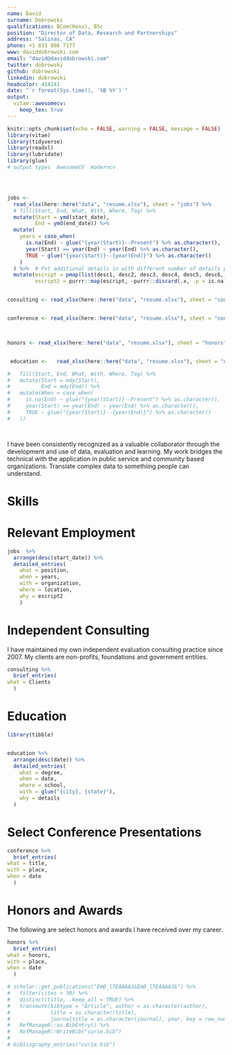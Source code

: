 ```yaml
---
name: David 
surname: Dobrowski
qualifications: BCom(Hons), BSc
position: "Director of Data, Research and Partnerships"
address: "Salinas, CA"
phone: +1 831 886 7177
www: daviddobrowski.com
email: "david@daviddobrowski.com"
twitter: dobrowski
github: dobrowski
linkedin: dobrowski
headcolor: 414141
date: "`r format(Sys.time(), '%B %Y')`"
output: 
  vitae::awesomecv:
    keep_tex: true
---
```


```r
knitr::opts_chunk$set(echo = FALSE, warning = FALSE, message = FALSE)
library(vitae)
library(tidyverse)
library(readxl)
library(lubridate)
library(glue)
# output types  AwesomeCV  moderncv  




jobs <-
  read_xlsx(here::here("data", "resume.xlsx"), sheet = "jobs") %>%
  # fill(Start, End, What, With, Where, Tag) %>%
  mutate(Start = ymd(start_date),
         End = ymd(end_date)) %>%
  mutate(
    years = case_when(
      is.na(End) ~ glue("{year(Start)}--Present") %>% as.character(),
      year(Start) == year(End) ~ year(End) %>% as.character(),
      TRUE ~ glue("{year(Start)}--{year(End)}") %>% as.character()
    )
  ) %>%  # Put additional details in with different number of details per job
  mutate(escript = pmap(list(desc1, desc2, desc3, desc4, desc5, desc6, desc7, desc8, desc9, desc10, desc11, desc12, desc13, desc14), c) ,
         escript2 = purrr::map(escript, ~purrr::discard(.x, .p = is.na)))


consulting <- read_xlsx(here::here("data", "resume.xlsx"), sheet = "consulting")


conference <- read_xlsx(here::here("data", "resume.xlsx"), sheet = "conference")



honors <- read_xlsx(here::here("data", "resume.xlsx"), sheet = "honors")


 education <-   read_xlsx(here::here("data", "resume.xlsx"), sheet = "education") # %>%

#   fill(Start, End, What, With, Where, Tag) %>%  
#   mutate(Start = mdy(Start),
#          End = mdy(End)) %>% 
#   mutate(When = case_when(
#     is.na(End) ~ glue("{year(Start)}--Present") %>% as.character(),
#     year(Start) == year(End) ~ year(End) %>% as.character(),
#     TRUE ~ glue("{year(Start)}--{year(End)}") %>% as.character()
#   ))




```
I have been consistently recognized as a valuable collaborator through the development and use of data, evaluation and learning. My work bridges the technical with the application in public service and community based organizations. Translate complex data to somethiing people can understand.

# Skills

\begin{minipage}[t]{0.5\textwidth}
 * Advanced use of R \\
 * Evaluation \\
 * Group facilitation and training \\
\end{minipage}
\begin{minipage}[t]{0.5\textwidth}
 * Project Management \\
 * Spanish \\
\end{minipage}


# Relevant Employment


\footnotesize



```r

jobs  %>%
  arrange(desc(start_date)) %>%
  detailed_entries(
    what = position,
    when = years,
    with = organization,
    where = location,
    why = escript2
    )

```

# Independent Consulting


\footnotesize
I have maintained my own independent evaluation consulting practice since 2007.  My clients are non-profits, foundations and government entities. 

```r

consulting %>%
  brief_entries(
what = Clients
  )
```


# Education

```r
library(tibble)


education %>%
  arrange(desc(date)) %>%
  detailed_entries(
    what = degree,
    when = date,
    where = school,
    with = glue("{city}, {state}"),
    why = details
  )

```


# Select Conference Presentations
\footnotesize

```r

conference %>%
  brief_entries(
what = title,
with = place,
when = date
  )
```



# Honors and Awards 
\footnotesize
The following are select honors and awards I have received over my career.  

```r

honors %>%
  brief_entries(
what = honors,
with = place,
when = date
  )
```





```r
# scholar::get_publications("EmD_lTEAAAAJ&EmD_lTEAAAAJ&") %>% 
#   filter(cites > 30) %>% 
#   distinct(title, .keep_all = TRUE) %>%
#   transmute(bibtype = "Article", author = as.character(author),
#             title = as.character(title),
#             journaltitle = as.character(journal), year, key = row_number()) %>% 
#   RefManageR::as.BibEntry() %>% 
#   RefManageR::WriteBib("curie.bib")
# 
# bibliography_entries("curie.bib")
```

